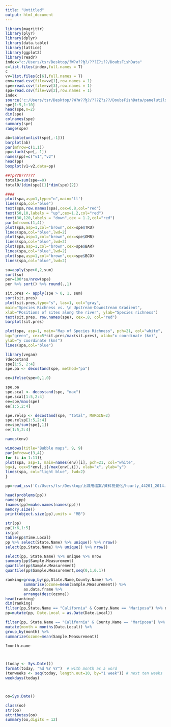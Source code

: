 ```yaml
---
title: "Untitled"
output: html_document
---
```



```r
library(magrittr)
library(plyr)
library(dplyr)
library(data.table)
library(lattice)
library(ggplot2)
library(readr)
index="c:/Users/tsr/Desktop/?W?ҥ??ɮ?/???Ƶ?ı??/DoubsFishData"
c=list.files(index,full.names = T)
c
vv=list.files(c[6],full.names = T)
env=read.csv(file=vv[1],row.names = 1)
spe=read.csv(file=vv[3],row.names = 1)
spa=read.csv(file=vv[2],row.names = 1)
index
source('c:/Users/tsr/Desktop/?W?ҥ??ɮ?/???Ƶ?ı??/DoubsFishData/panelutils.R')
spe[1:5,1:10]
head(spe,n=2)
dim(spe)
colnames(spe)
summary(spe)
range(spe)

ab=table(unlist(spe[,-1]))
barplot(ab)
par(mfrow=c(1,1))
pp=stack(spe[,-1])
names(pp)=c("v1","v2")
head(pp)
boxplot(v1~v2,data=pp)

##?p??0??????
total0=sum(spe==0)
total0/(dim(spe)[1]*dim(spe)[2])

####
plot(spa,asp=1,type="n",main='ll')
lines(spa,col="blue")
text(spa,row.names(spa),cex=0.8,col="red")
text(50,10,labels = "up",cex=1.2,col="red")
text(30,120,labels = "down",cex = 1.2,col="red")
par(mfrow=c(1,4))
plot(spa,asp=1,col="brown",cex=spe$TRU)
lines(spa,col="blue",lwd=2)
plot(spa,asp=1,col="brown",cex=spe$OMB)
lines(spa,col="blue",lwd=2)
plot(spa,asp=1,col="brown",cex=spe$BAR)
lines(spa,col="blue",lwd=2)
plot(spa,asp=1,col="brown",cex=spe$BCO)
lines(spa,col="blue",lwd=2)

su=apply(spe>0,2,sum)
sort(su)
per=100*su/nrow(spe) 
per %>% sort() %>% round(.,1)

sit.pres <- apply(spe > 0, 1, sum)
sort(sit.pres)
plot(sit.pres,type="s", las=1, col="gray",
main="Species Richness vs. \n Upstream-Downstream Gradient",
xlab="Positions of sites along the river", ylab="Species richness")
text(sit.pres, row.names(spe), cex=.8, col="red")
barplot(sit.pres)

plot(spa, asp=1, main="Map of Species Richness", pch=21, col="white",
bg="green", cex=5*sit.pres/max(sit.pres), xlab="x coordinate (km)",
ylab="y coordinate (km)")
lines(spa,col="blue")

library(vegan)
?decostand
spe[1:5, 2:4]
spe.pa <- decostand(spe, method="pa")

ee=ifelse(spe>0,1,0)

spe.pa
spe.scal <- decostand(spe, "max")
spe.scal[1:5,2:4]
ee=spe/max(spe)
ee[1:5,2:4]

spe.relsp <- decostand(spe, "total", MARGIN=2)
spe.relsp[1:5,2:4]
ee=spe/sum(spe[,1])
ee[1:5,2:4]

names(env)

windows(title="Bubble maps", 9, 9)
par(mfrow=c(3,4))
for (i in 1:11){
plot(spa, asp=1, main=names(env)[i], pch=21, col="white",
bg=i, cex=5*env[,i]/max(env[,i]), xlab="x", ylab="y")
lines(spa, col="light blue", lwd=2)
}

pp=read_csv('C:/Users/tsr/Desktop/上課用檔案/資料視覺化/hourly_44201_2014.csv')

head(problems(pp))
names(pp)
(names(pp)=make.names(names(pp)))
memory.size()
print(object.size(pp),units = "MB")

str(pp)
pp[1:6,1:5]
is(pp)
table(pp$Time.Local)
pp %>% select(State.Name) %>% unique() %>% nrow()
select(pp,State.Name) %>% unique() %>% nrow()

select(pp, State.Name) %>% unique %>% nrow
summary(pp$Sample.Measurement)
quantile(pp$Sample.Measurement)
quantile(pp$Sample.Measurement,seq(0,1,0.1))

ranking=group_by(pp,State.Name,County.Name) %>%
        summarise(ozone=mean(Sample.Measurement)) %>%
        as.data.frame %>%
        arrange(desc(ozone))
head(ranking)
dim(ranking)
filter(pp,State.Name == "California" & County.Name == "Mariposa") %>% nrow
pp=mutate(pp, Date.Local = as.Date(Date.Local))

filter(pp, State.Name == "California" & County.Name == "Mariposa") %>%
mutate(month = months(Date.Local)) %>%
group_by(month) %>%
summarize(ozone=mean(Sample.Measurement))

?month.name



(today <- Sys.Date())
format(today, "%d %Y %Y")  # with month as a word
(tenweeks <- seq(today, length.out=10, by="1 week")) # next ten weeks
weekdays(today)



oo=Sys.Date()

class(oo)
str(oo)
attributes(oo)
summary(oo,digits = 12)

```


